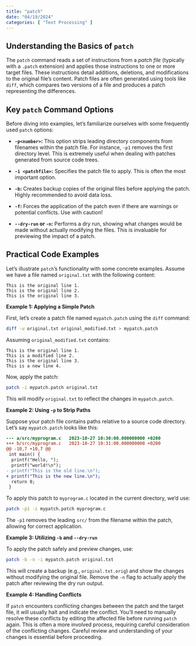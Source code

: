 ```yaml
---
title: "patch"
date: "04/19/2024"
categories: [ "Text Processing" ]
---
```

## Understanding the Basics of `patch`

The `patch` command reads a set of instructions from a *patch file* (typically with a `.patch` extension) and applies those instructions to one or more target files. These instructions detail additions, deletions, and modifications to the original file's content.  Patch files are often generated using tools like `diff`, which compares two versions of a file and produces a patch representing the differences.


## Key `patch` Command Options

Before diving into examples, let's familiarize ourselves with some frequently used `patch` options:


* **`-p<number>`:** This option strips leading directory components from filenames within the patch file. For instance, `-p1` removes the first directory level. This is extremely useful when dealing with patches generated from source code trees.

* **`-i <patchfile>`:** Specifies the patch file to apply. This is often the most important option.

* **`-b`:** Creates backup copies of the original files before applying the patch.  Highly recommended to avoid data loss.

* **`-f`:** Forces the application of the patch even if there are warnings or potential conflicts. Use with caution!

* **`--dry-run` or `-n`:** Performs a dry run, showing what changes would be made without actually modifying the files. This is invaluable for previewing the impact of a patch.


## Practical Code Examples

Let's illustrate `patch`'s functionality with some concrete examples.  Assume we have a file named `original.txt` with the following content:

```
This is the original line 1.
This is the original line 2.
This is the original line 3.
```

**Example 1: Applying a Simple Patch**

First, let's create a patch file named `mypatch.patch` using the `diff` command:

```bash
diff -u original.txt original_modified.txt > mypatch.patch
```

Assuming `original_modified.txt` contains:

```
This is the original line 1.
This is a modified line 2.
This is the original line 3.
This is a new line 4.
```

Now, apply the patch:

```bash
patch -i mypatch.patch original.txt
```

This will modify `original.txt` to reflect the changes in `mypatch.patch`.


**Example 2: Using `-p` to Strip Paths**

Suppose your patch file contains paths relative to a source code directory.  Let's say `mypatch.patch` looks like this:

```diff
--- a/src/myprogram.c	2023-10-27 10:30:00.000000000 +0200
+++ b/src/myprogram.c	2023-10-27 10:31:00.000000000 +0200
@@ -10,7 +10,7 @@
 int main() {
  printf("Hello, ");
  printf("world!\n");
- printf("This is the old line.\n");
+ printf("This is the new line.\n");
  return 0;
 }
```

To apply this patch to `myprogram.c` located in the current directory, we'd use:

```bash
patch -p1 -i mypatch.patch myprogram.c 
```

The `-p1` removes the leading `src/` from the filename within the patch, allowing for correct application.


**Example 3:  Utilizing `-b` and `--dry-run`**

To apply the patch safely and preview changes, use:

```bash
patch -b -n -i mypatch.patch original.txt
```

This will create a backup (e.g., `original.txt.orig`) and show the changes without modifying the original file.  Remove the `-n` flag to actually apply the patch after reviewing the dry run output.


**Example 4: Handling Conflicts**

If `patch` encounters conflicting changes between the patch and the target file, it will usually halt and indicate the conflict. You'll need to manually resolve these conflicts by editing the affected file before running `patch` again.  This is often a more involved process, requiring careful consideration of the conflicting changes.  Careful review and understanding of your changes is essential before proceeding.

